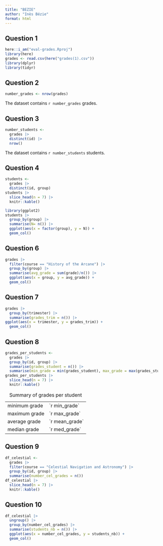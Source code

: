```yaml
---
title: "BEZIE"
author: "Inès Bézie"
format: html
---
```


## Question 1

```r
here::i_am("eval-grades.Rproj")
library(here)
grades <- read.csv(here("grades(1).csv"))
library(dplyr)
library(tidyr)
```

## Question 2

```r
number_grades <- nrow(grades)
```

The dataset contains `r number_grades` grades.

## Question 3

```r
number_students <-
  grades |>
  distinct(id) |>
  nrow()
```

The dataset contains `r number_students` students.

## Question 4

```r
students <-
  grades |>
  distinct(id, group)
students |>
  slice_head(n = 7) |>
  knitr::kable()
```

```r
library(ggplot2)
students |>
  group_by(group) |>
  summarise(N= n()) |>
  ggplot(aes(x = factor(group), y = N)) +
  geom_col()
```

## Question 6

```r
grades |>
  filter(course == "History of the Arcane") |>
  group_by(group) |>
  summarise(avg_grade = sum(grade)/n()) |>
  ggplot(aes(x = group, y = avg_grade)) +
  geom_col()
```

## Question 7

```r
grades |>
  group_by(trimester) |>
  summarise(grades_trim = n()) |>
ggplot(aes(x = trimester, y = grades_trim)) + 
  geom_col()
```

## Question 8

```r
grades_per_students <-
  grades |>
  group_by(id, group) |>
  summarise(grades_student = n()) |>
  summarise(min_grade = min(grades_student), max_grade = max(grades_student), mean_grade = mean(grades_student), med_grade = median(grades_student)) 
grades_per_students |>
  slice_head(n = 7) |>
  knitr::kable()
```

|               |                  |
|---------------|------------------|
| minimum grade | \`r min_grade\`  |
| maximum grade | \`r max_grade\`  |
| average grade | \`r mean_grade\` |
| median grade  | \`r med_grade\`  |

: Summary of grades per student

## Question 9
```r
df_celestial <-
  grades |>
  filter(course == "Celestial Navigation and Astronomy") |>
  group_by(id, group) |>
  summarise(number_cel_grades = n())
df_celestial |>
  slice_head(n = 7) |>
  knitr::kable()
```

## Question 10

```r
df_celestial |>
  ungroup() |>
  group_by(number_cel_grades) |>
  summarise(students_nb = n()) |>
  ggplot(aes(x = number_cel_grades, y = students_nb)) + 
  geom_col()
```



